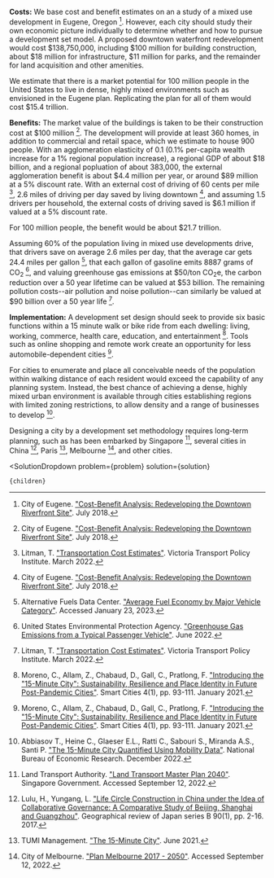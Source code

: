 

<b>Costs:</b> We base cost and benefit estimates on an a study of a mixed use development in Eugene, Oregon [^"1"]. However, each city should study their own economic picture individually to determine whether and how to pursue a development set model. A proposed downtown waterfront redevelopment would cost $138,750,000, including $100 million for building construction, about $18 million for infrastructure, $11 million for parks, and the remainder for land acquisition and other amenities.

We estimate that there is a market potential for 100 million people in the United States to live in dense, highly mixed environments such as envisioned in the Eugene plan. Replicating the plan for all of them would cost $15.4 trillion.

<b>Benefits:</b> The market value of the buildings is taken to be their construction cost at $100 million [^"1"]. The development will provide at least 360 homes, in addition to commercial and retail space, which we estimate to house 900 people. With an agglomeration elasticity of 0.1 (0.1% per-capita wealth increase for a 1% regional population increase), a regional GDP of about $18 billion, and a regional popluation of about 383,000, the external agglomeration benefit is about $4.4 million per year, or around $89 million at a 5% discount rate. With an external cost of driving of 60 cents per mile [^"3"], 2.6 miles of driving per day saved by living downtown [^"1"], and assuming 1.5 drivers per household, the external costs of driving saved is $6.1 million if valued at a 5% discount rate.

For 100 million people, the benefit would be about $21.7 trillion.

Assuming 60% of the population living in mixed use developments drive, that drivers save on average 2.6 miles per day, that the average car gets 24.4 miles per gallon [^"5"], that each gallon of gasoline emits 8887 grams of CO<sub>2</sub> [^"6"], and valuing greenhouse gas emissions at $50/ton CO<sub>2</sub>e, the carbon reduction over a 50 year lifetime can be valued at $53 billion. The remaining pollution costs--air pollution and noise pollution--can similarly be valued at $90 billion over a 50 year life [^"3"].

<b>Implementation:</b> A development set design should seek to provide six basic functions within a 15 minute walk or bike ride from each dwelling: living, working, commerce, health care, education, and entertainment [^"16"]. Tools such as online shopping and remote work create an opportunity for less automobile-dependent cities [^"16"].

For cities to enumerate and place all conceivable needs of the population within walking distance of each resident would exceed the capability of any planning system. Instead, the best chance of achieving a dense, highly mixed urban environment is available through cities establishing regions with limited zoning restrictions, to allow density and a range of businesses to develop [^"2"].

Designing a city by a development set methodology requires long-term planning, such as has been embarked by Singapore [^"14"], several cities in China [^"15"], Paris [^"27"], Melbourne [^"4"], and other cities.

[^"1"]: City of Eugene. ["Cost-Benefit Analysis: Redeveloping the Downtown Riverfront Site"](https://eugene-or.gov/DocumentCenter/View/41336/Downtown-Riverfront-Cost-Benefit-Analysis-July-3-2018-?bidId=). July 2018.

[^"2"]: Abbiasov T., Heine C., Glaeser E.L., Ratti C., Sabouri S., Miranda A.S., Santi P. ["The 15-Minute City Quantified Using Mobility Data"](https://www.nber.org/papers/w30752). National Bureau of Economic Research. December 2022.

[^"3"]: Litman, T. ["Transportation Cost Estimates"](https://www.vtpi.org/tce.pdf). Victoria Transport Policy Institute. March 2022.

[^"4"]: City of Melbourne. ["Plan Melbourne 2017 - 2050"](https://www.planning.vic.gov.au/policy-and-strategy/planning-for-melbourne/plan-melbourne). Accessed September 12, 2022.

[^"5"]: Alternative Fuels Data Center. ["Average Fuel Economy by Major Vehicle Category"](https://afdc.energy.gov/data/10310). Accessed January 23, 2023.

[^"6"]: United States Environmental Protection Agency. ["Greenhouse Gas Emissions from a Typical Passenger Vehicle"](https://www.epa.gov/greenvehicles/greenhouse-gas-emissions-typical-passenger-vehicle). June 2022.

[^"14"]: Land Transport Authority. ["Land Transport Master Plan 2040"](https://www.lta.gov.sg/content/ltagov/en/who_we_are/our_work/land_transport_master_plan_2040.html). Singapore Government. Accessed September 12, 2022.

[^"15"]: Lulu, H., Yungang, L. ["Life Circle Construction in China under the Idea of Collaborative Governance: A Comparative Study of Beijing, Shanghai and Guangzhou"](https://www.jstage.jst.go.jp/article/geogrevjapanb/90/1/90_900103/_article). Geographical review of Japan series B 90(1), pp. 2-16. 2017.

[^"16"]: Moreno, C., Allam, Z., Chabaud, D., Gall, C., Pratlong, F. ["Introducing the "15-Minute City": Sustainability, Resilience and Place Identity in Future Post-Pandemic Cities"](https://www.mdpi.com/2624-6511/4/1/6/htm). Smart Cities 4(1), pp. 93-111. January 2021.

[^"27"]: TUMI Management. ["The 15-Minute City"](https://www.transformative-mobility.org/assets/publications/TUMI_The-15-Minute-City_2021-07.pdf). June 2021.

  <SolutionDropdown 
    problem={problem} 
    solution={solution}
  >
    {children}
  </SolutionDropdown>